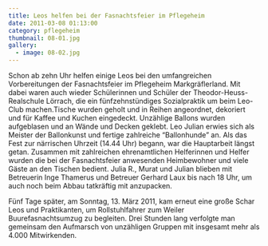 ```yaml
---
title: Leos helfen bei der Fasnachtsfeier im Pflegeheim
date: 2011-03-08 01:13:00
category: pflegeheim
thumbnail: 08-01.jpg
gallery:
  - image: 08-02.jpg
---
```


Schon ab zehn Uhr helfen einige Leos bei den umfangreichen Vorbereitungen der Fasnachtsfeier im Pflegeheim Markgräflerland. Mit dabei waren auch wieder Schülerinnen und Schüler der Theodor-Heuss-Realschule Lörrach, die ein fünfzehnstündiges Sozialpraktik um beim Leo-Club machen.Tische wurden geholt und in Reihen angeordnet, dekoriert und für Kaffee und Kuchen eingedeckt. Unzählige Ballons wurden aufgeblasen und an Wände und Decken geklebt. Leo Julian erwies sich als Meister der Ballonkunst und fertige zahlreiche “Ballonhunde” an. Als das Fest zur närrischen Uhrzeit (14.44 Uhr) begann, war die Hauptarbeit längst getan. Zusammen mit zahlreichen ehrenamtlichen Helferinnen und Helfer wurden die bei der Fasnachtsfeier anwesenden Heimbewohner und viele Gäste an den Tischen bedient. Julia R., Murat und Julian blieben mit Betreuerin Inge Thamerus und Betreuer Gerhard Laux bis nach 18 Uhr, um auch noch beim Abbau tatkräftig mit anzupacken.

Fünf Tage später, am Sonntag, 13. März 2011, kam erneut eine große Schar Leos und Praktikanten, um Rollstuhlfahrer zum Weiler Buurefasnachtsumzug zu begleiten. Drei Stunden lang verfolgte man gemeinsam den Aufmarsch von unzähligen Gruppen mit insgesamt mehr als 4.000 Mitwirkenden.
